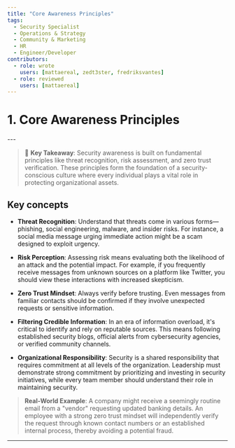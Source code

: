 ```yaml
---
title: "Core Awareness Principles"
tags:
  - Security Specialist
  - Operations & Strategy
  - Community & Marketing
  - HR
  - Engineer/Developer
contributors:
  - role: wrote
    users: [mattaereal, zedt3ster, fredriksvantes]
  - role: reviewed
    users: [mattaereal]
---
```



<TagProvider>

# 1. Core Awareness Principles

<TagFilter />

<TagList tags={frontmatter.tags} />
---
<AttributionList contributors={frontmatter.contributors} />

> 🔑 **Key Takeaway**: Security awareness is built on fundamental principles like threat recognition, risk assessment, and zero trust verification. These principles form the foundation of a security-conscious culture where every individual plays a vital role in protecting organizational assets.

## Key concepts

- **Threat Recognition**:
Understand that threats come in various forms—phishing, social engineering, malware, and insider risks. For instance, a social media message urging immediate action might be a scam designed to exploit urgency.

- **Risk Perception**:
Assessing risk means evaluating both the likelihood of an attack and the potential impact. For example, if you frequently receive messages from unknown sources on a platform like Twitter, you should view these interactions with increased skepticism.

- **Zero Trust Mindset**:
Always verify before trusting. Even messages from familiar contacts should be confirmed if they involve unexpected requests or sensitive information.

- **Filtering Credible Information**:
In an era of information overload, it's critical to identify and rely on reputable sources. This means following established security blogs, official alerts from cybersecurity agencies, or verified community channels.

- **Organizational Responsibility**:
Security is a shared responsibility that requires commitment at all levels of the organization. Leadership must demonstrate strong commitment by prioritizing and investing in security initiatives, while every team member should understand their role in maintaining security.
  
> **Real-World Example**: A company might receive a seemingly routine email from a "vendor" requesting updated banking details. An employee with a strong zero trust mindset will independently verify the request through known contact numbers or an established internal process, thereby avoiding a potential fraud.

</TagProvider>

---